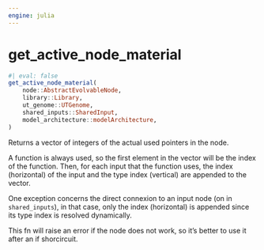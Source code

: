 ```yaml
---
engine: julia
---
```


# get_active_node_material {#sec-doc}
    

::: {.callout-note appearance="simple" title="docblock" collapse=false}    


```julia
#| eval: false
get_active_node_material(
    node::AbstractEvolvableNode,
    library::Library,
    ut_genome::UTGenome,
    shared_inputs::SharedInput,
    model_architecture::modelArchitecture,
)

```

Returns a vector of integers of the actual used pointers in the node. 
 
A function is always used, so the first element in the vector will be the index of the function.  Then, for each input that the function uses, the index (horizontal) of the input and the type index (vertical) are appended to the vector. 
 
One exception concerns the direct connexion to an input node (on in `shared_inputs`), in that case, only the index (horizontal) is appended since its type index is resolved dynamically. 
 
This fn will raise an error if the node does not work, so it's better to use it after an if shorcircuit.
 


:::
    

